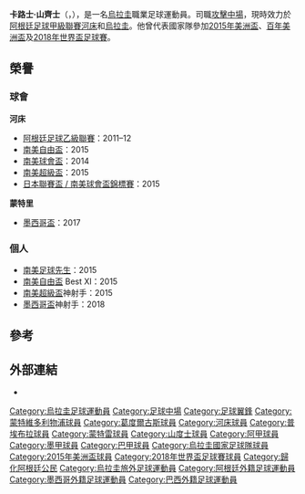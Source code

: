 {{noteTA|G1=football|G2=南美球會
|1=zh-hans:卡洛斯;zh-hk:卡路士;zh-tw:卡洛斯;
|2=zh-hans:桑切斯;zh-hk:山齊士;zh-tw:桑切斯;}}
{{Infobox football biography
| name                = 卡路士·山齊士
| image               = Carlos Sánchez 2018.jpg
| image_size          = 250
| caption             = [[2018年國際足協世界盃|2018世界盃]]山齊士
| fullname            = Carlos Andrés Sánchez Arcosa
| birth_date          = {{birth date and age|df=yes|1984|12|2}}
| birth_place         = [[烏拉圭|烏拉圭]][[蒙特維多|蒙特維多]]
| height              = 1.71 m<ref>{{cite web |url=http://www.cariverplate.com.ar/ver-jugador-carlos-sanchez-8 |title=Carlos Sánchez |publisher=River Plate - Official Site (Spanish) |accessdate=2020-09-05 |archive-date=2019-07-08 |archive-url=https://web.archive.org/web/20190708063645/http://www.cariverplate.com.ar/ver-jugador-carlos-sanchez-8 |dead-url=yes }}</ref>
| position            = [[攻擊中場|攻擊中場]]
| currentclub         = [[山度士足球會|山度士]]
| clubnumber          = 7
| youthyears1         = 
| youthclubs1         = [[利物浦足球俱樂部_(烏拉圭)|利物浦 (烏拉圭)]]
| years1              = 2003–2009
| clubs1              = [[利物浦足球俱樂部_(烏拉圭)|利物浦 (烏拉圭)]]
| caps1               = 83
| goals1              = 2
| years2              = 2009–2011
| clubs2              = [[葛度爾古斯安東尼奧托姆巴體育會|葛度爾古斯]]
| caps2               = 49
| goals2              = 6
| years3              = 2011–2015
| clubs3              = [[河床體育會|河床]]
| caps3               = 100
| goals3              = 17
| years4              = 2013–2014
| clubs4              = → [[普埃布拉足球會|普埃布拉]] (外借)
| caps4               = 26
| goals4              = 7
| years5              = 2016–2018
| clubs5              = [[蒙特雷足球俱乐部|蒙特里]]
| caps5               = 91
| goals5              = 18
| years6              = 2018–
| clubs6              = [[山度士足球會|山度士]]
| caps6               = 82
| goals6              = 20
| nationalyears1      = 2014–
| nationalteam1       = [[烏拉圭國家足球隊|烏拉圭]]
| nationalcaps1       = 38
| nationalgoals1      = 1
| club-update         = 21:44, 30 August 2020 (UTC)
| ntupdate            = 30 June 2018
}}

'''卡路士·山齊士'''（{{lang-es|'''Carlos Andrés Sánchez Arcosa'''}}，{{bd|1984年|12月2日||}}），是一名[[烏拉圭|烏拉圭]]職業足球運動員。司職[[攻擊中場|攻擊中場]]，現時效力於[[阿根廷足球甲級聯賽|阿根廷足球甲級聯賽]][[河床體育會|河床]]和[[烏拉圭國家足球隊|烏拉圭]]。他曾代表國家隊參加[[2015年美洲盃|2015年美洲盃]]、[[百年美洲盃|百年美洲盃]]及[[2018年世界盃足球賽|2018年世界盃足球賽]]。

==榮譽==
===球會===
'''河床'''
*[[阿根廷足球乙級聯賽|阿根廷足球乙級聯賽]]：2011–12
*[[南美自由盃|南美自由盃]]：2015
*[[南美球會盃|南美球會盃]]：2014
*[[南美超級盃|南美超級盃]]：2015
*[[日本聯賽盃_/_南美球會盃錦標賽|日本聯賽盃 / 南美球會盃錦標賽]]：2015

'''蒙特里'''
*[[墨西哥盃|墨西哥盃]]：2017

===個人===
*[[南美足球先生|南美足球先生]]：2015
*[[南美自由盃|南美自由盃]] Best XI：2015
*[[南美超級盃|南美超級盃]]神射手：2015
*[[墨西哥盃|墨西哥盃]]神射手：2018

==參考==
{{Reflist}}

==外部連結==
*{{FIFA player|392673}}
{{2016年美洲盃足球賽烏拉圭參賽名單}}
{{2018年世界盃足球賽烏拉圭參賽名單}}
{{DEFAULTSORT:Sánchez, Carlos}}
[[Category:烏拉圭足球運動員|Category:烏拉圭足球運動員]]
[[Category:足球中場|Category:足球中場]]
[[Category:足球翼鋒|Category:足球翼鋒]]
[[Category:蒙特維多利物浦球員|Category:蒙特維多利物浦球員]]
[[Category:葛度爾古斯球員|Category:葛度爾古斯球員]]
[[Category:河床球員|Category:河床球員]]
[[Category:普埃布拉球員|Category:普埃布拉球員]]
[[Category:蒙特雷球員|Category:蒙特雷球員]]
[[Category:山度士球員|Category:山度士球員]]
[[Category:阿甲球員|Category:阿甲球員]]
[[Category:墨甲球員|Category:墨甲球員]]
[[Category:巴甲球員|Category:巴甲球員]]
[[Category:烏拉圭國家足球隊球員|Category:烏拉圭國家足球隊球員]]
[[Category:2015年美洲盃球員|Category:2015年美洲盃球員]]
[[Category:2018年世界盃足球賽球員|Category:2018年世界盃足球賽球員]]
[[Category:歸化阿根廷公民|Category:歸化阿根廷公民]]
[[Category:烏拉圭旅外足球運動員|Category:烏拉圭旅外足球運動員]]
[[Category:阿根廷外籍足球運動員|Category:阿根廷外籍足球運動員]]
[[Category:墨西哥外籍足球運動員|Category:墨西哥外籍足球運動員]]
[[Category:巴西外籍足球運動員|Category:巴西外籍足球運動員]]